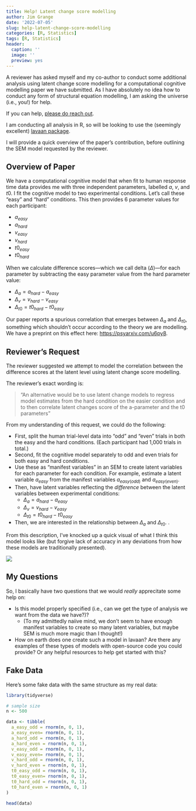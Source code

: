 ```yaml
---
title: Help! Latent change score modelling
author: Jim Grange
date: '2022-07-05'
slug: help-latent-change-score-modelling
categories: [R, Statistics]
tags: [R, Statistics]
header:
  caption: ''
  image: ''
  preview: yes
---
```


A reviewer has asked myself and my co-author to conduct some additional analysis using latent change score modelling for a computational cognitive modelling paper we have submitted. As I have absolutely no idea how to conduct any form of structural equation modelling, I am asking the universe (i.e., you!) for help.

If you can help, [please do reach out](https://www.jimgrange.org/#contact). 

I am conducting all analysis in R, so will be looking to use the (seemingly excellent) [lavaan package](https://cran.r-project.org/web/packages/lavaan/index.html). 
 
I will provide a quick overview of the paper's contribution, before outlining the SEM model requested by the reviewer.

## Overview of Paper
We have a computational cognitive model that when fit to human response time data provides me with three independent parameters, labelled $a$, $v$, and $t0$. I fit the cognitive model to two experimental conditions. Let's call  these "easy" and "hard" conditions. This then provides 6 parameter values for each participant:

* $a_{easy}$
* $a_{hard}$
* $v_{easy}$
* $v_{hard}$
* $t0_{easy}$
* $t0_{hard}$

When we calculate difference scores—which we call delta ($\Delta$)—for each parameter by subtracting the easy parameter value from the hard parameter value:

* $\Delta_{a} = a_{hard} - a_{easy}$
* $\Delta_{v} = v_{hard} - v_{easy}$
* $\Delta_{t0} = t0_{hard} - t0_{easy}$

Our paper reports a spurious correlation that emerges between $\Delta_{a}$ and $\Delta_{t0}$, something which shouldn’t occur according to the theory we are modelling. We have a preprint on this effect here: [https://psyarxiv.com/u6py8](https://psyarxiv.com/u6py8).

## Reviewer's Request
The reviewer suggested we attempt to model the correlation between the difference scores at the latent level using latent change score modelling.

The reviewer's exact wording is:

> “An alternative would be to use latent change models to regress model estimates from the hard condition on the easier condition and to then correlate latent changes score of the a-parameter and the t0 parameters”

From my understanding of this request, we could do the following:

* First, split the human trial-level data into "odd" and "even" trials in both the easy and the hard conditions. (Each participant had 1,000 trials in total.)
* Second, fit the cognitive model separately to odd and even trials for both easy and hard conditions.
* Use these as "manifest variables" in an SEM to create latent variables for each parameter for each condition. For example, estimate a latent variable $a_{easy}$ from the manifest variables $a_{easy(odd)}$ and $a_{easy(even)}$.
* Then, have latent variables reflecting the *difference* between the latent variables between experimental conditions:
  * $\Delta_{a} = a_{hard} - a_{easy}$
  * $\Delta_{v} = v_{hard} - v_{easy}$
  * $\Delta_{t0} = t0_{hard} - t0_{easy}$
* Then, we are interested in the relationship between $\Delta_{a}$ and $\Delta_{t0}$. .

From this description, I've knocked up a quick visual of what I think this model looks like (but forgive lack of accuracy in any deviations from how these models are traditionally presented).

![](/post/2022-07-05-help-latent-change-score-modelling.en_files/model_outline.png)

## My Questions
So, I basically have two questions that we would *really* apprecitate some help on:

* Is this model properly specified (i.e., can we get the type of analysis we want from the data we have?)?
  - (To my admittedly naiive mind, we don't seem to have enough manifest variables to create so many latent variables, but maybe SEM is much more magic than I thought!)
* How on earth does one create such a model in lavaan? Are there any examples of these types of models with open-source code you could provide? Or any helpful resources to help get started with this?

## Fake Data

Here's some fake data with the same structure as my real data:

```r
library(tidyverse)

# sample size 
n <- 500

data <- tibble(
  a_easy_odd = rnorm(n, 0, 1), 
  a_easy_even= rnorm(n, 0, 1),
  a_hard_odd = rnorm(n, 0, 1),
  a_hard_even = rnorm(n, 0, 1),
  v_easy_odd = rnorm(n, 0, 1), 
  v_easy_even= rnorm(n, 0, 1),
  v_hard_odd = rnorm(n, 0, 1),
  v_hard_even = rnorm(n, 0, 1),
  t0_easy_odd = rnorm(n, 0, 1), 
  t0_easy_even= rnorm(n, 0, 1),
  t0_hard_odd = rnorm(n, 0, 1),
  t0_hard_even = rnorm(n, 0, 1)
)

head(data)
```

